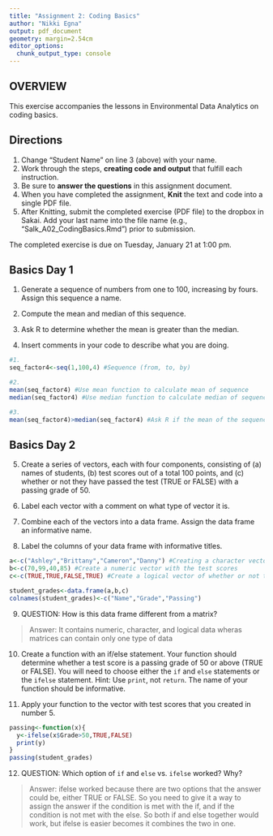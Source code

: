 ```yaml
---
title: "Assignment 2: Coding Basics"
author: "Nikki Egna"
output: pdf_document
geometry: margin=2.54cm
editor_options: 
  chunk_output_type: console
---
```


## OVERVIEW

This exercise accompanies the lessons in Environmental Data Analytics on coding basics. 

## Directions
1. Change "Student Name" on line 3 (above) with your name.
3. Work through the steps, **creating code and output** that fulfill each instruction.
4. Be sure to **answer the questions** in this assignment document.
6. When you have completed the assignment, **Knit** the text and code into a single PDF file.
8. After Knitting, submit the completed exercise (PDF file) to the dropbox in Sakai. Add your last name into the file name (e.g., "Salk_A02_CodingBasics.Rmd") prior to submission.

The completed exercise is due on Tuesday, January 21 at 1:00 pm.


## Basics Day 1

1. Generate a sequence of numbers from one to 100, increasing by fours. Assign this sequence a name. 

2. Compute the mean and median of this sequence. 

3. Ask R to determine whether the mean is greater than the median. 

4. Insert comments in your code to describe what you are doing.

```r
#1. 
seq_factor4<-seq(1,100,4) #Sequence (from, to, by)

#2. 
mean(seq_factor4) #Use mean function to calculate mean of sequence
median(seq_factor4) #Use median function to calculate median of sequence

#3. 
mean(seq_factor4)>median(seq_factor4) #Ask R if the mean of the sequence is greater than the median
```

## Basics Day 2

5. Create a series of vectors, each with four components, consisting of (a) names of students, (b) test scores out of a total 100 points, and (c) whether or not they have passed the test (TRUE or FALSE) with a passing grade of 50.

6. Label each vector with a comment on what type of vector it is.

7. Combine each of the vectors into a data frame. Assign the data frame an informative name.

8. Label the columns of your data frame with informative titles.

```r
a<-c("Ashley","Brittany","Cameron","Danny") #Creating a character vector of names
b<-c(70,99,40,85) #Create a numeric vector with the test scores
c<-c(TRUE,TRUE,FALSE,TRUE) #Create a logical vector of whether or not the test score was a passing grade

student_grades<-data.frame(a,b,c)
colnames(student_grades)<-c("Name","Grade","Passing")

```

9. QUESTION: How is this data frame different from a matrix?

> Answer: It contains numeric, character, and logical data wheras matrices can contain only one type of data

10. Create a function with an if/else statement. Your function should determine whether a test score is a passing grade of 50 or above (TRUE or FALSE). You will need to choose either the `if` and `else` statements or the `ifelse` statement. Hint: Use `print`, not `return`. The name of your function should be informative.

11. Apply your function to the vector with test scores that you created in number 5. 

```r
passing<-function(x){
  y<-ifelse(x$Grade>50,TRUE,FALSE)
  print(y)
}
passing(student_grades)
```

12. QUESTION: Which option of `if` and `else` vs. `ifelse` worked? Why?

> Answer: ifelse worked because there are two options that the answer could be, either TRUE or FALSE. So you need to give it a way to assign the answer if the condition is met with the if, and if the condition is not met with the else. So both if and else together would work, but ifelse is easier becomes it combines the two in one.
